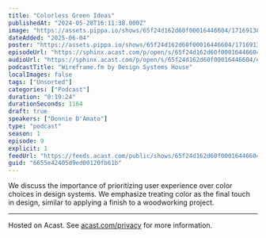 ```yaml
---
title: "Colorless Green Ideas"
publishedAt: "2024-05-28T16:11:38.000Z"
image: "https://assets.pippa.io/shows/65f24d162d60f00016446604/1716913888192-80831f37bb9a0d51a3567587c9a4d413.jpeg"
dateAdded: "2025-06-04"
poster: "https://assets.pippa.io/shows/65f24d162d60f00016446604/1716913888192-80831f37bb9a0d51a3567587c9a4d413.jpeg"
episodeUrl: "https://sphinx.acast.com/p/open/s/65f24d162d60f00016446604/e/6655e42405d9ed00120fb61b/media.mp3"
audioUrl: "https://sphinx.acast.com/p/open/s/65f24d162d60f00016446604/e/6655e42405d9ed00120fb61b/media.mp3"
podcastTitle: "Wireframe.fm by Design Systems House"
localImages: false
tags: ["Unsorted"]
categories: ["Podcast"]
duration: "0:19:24"
durationSeconds: 1164
draft: true
speakers: ["Donnie D'Amato"]
type: "podcast"
season: 1
episode: 9
explicit: 1
feedUrl: "https://feeds.acast.com/public/shows/65f24d162d60f00016446604"
guid: "6655e42405d9ed00120fb61b"
---
```

We discuss the importance of prioritizing user experience over color choices in design systems. We emphasize treating color as the final touch in design, similar to applying a finish to a woodworking project.  

---

Hosted on Acast. See [acast.com/privacy](https://acast.com/privacy) for more information.
